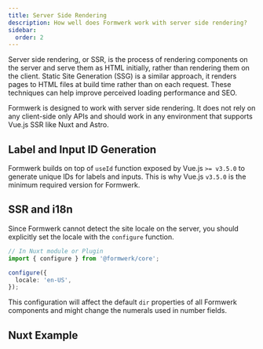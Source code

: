 ```yaml
---
title: Server Side Rendering
description: How well does Formwerk work with server side rendering?
sidebar:
  order: 2
---
```


Server side rendering, or SSR, is the process of rendering components on the server and serve them as HTML initially, rather than rendering them on the client. Static Site Generation (SSG) is a similar approach, it renders pages to HTML files at build time rather than on each request. These techniques can help improve perceived loading performance and SEO.

Formwerk is designed to work with server side rendering. It does not rely on any client-side only APIs and should work in any environment that supports Vue.js SSR like Nuxt and Astro.

## Label and Input ID Generation

Formwerk builds on top of `useId` function exposed by Vue.js `>= v3.5.0` to generate unique IDs for labels and inputs. This is why Vue.js `v3.5.0` is the minimum required version for Formwerk.

## SSR and i18n

Since Formwerk cannot detect the site locale on the server, you should explicitly set the locale with the `configure` function.

```ts
// In Nuxt module or Plugin
import { configure } from '@formwerk/core';

configure({
  locale: 'en-US',
});
```

This configuration will affect the default `dir` properties of all Formwerk components and might change the numerals used in number fields.

## Nuxt Example
